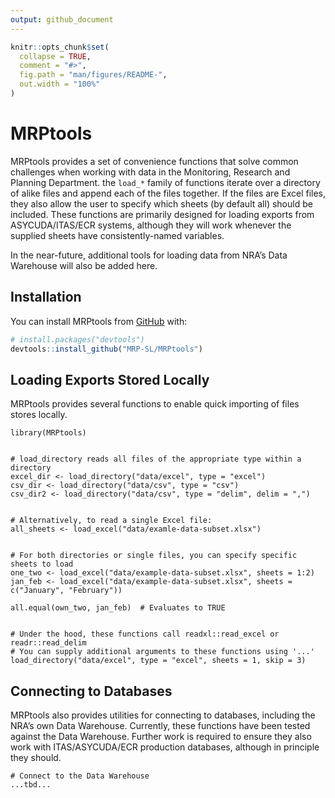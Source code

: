 ```yaml
---
output: github_document
---
```


<!-- README.md is generated from README.Rmd. Please edit that file -->

```r
knitr::opts_chunk$set(
  collapse = TRUE,
  comment = "#>",
  fig.path = "man/figures/README-",
  out.width = "100%"
)
```

# MRPtools

<!-- badges: start -->
<!-- badges: end -->

MRPtools provides a set of convenience functions that solve common challenges when working with data in the Monitoring, Research and Planning Department. the `load_*` family of functions iterate over a directory of alike files and append each of the files together. If the files are Excel files, they also allow the user to specify which sheets (by default all) should be included. These functions are primarily designed for loading exports from ASYCUDA/ITAS/ECR systems, although they will work whenever the supplied sheets have consistently-named variables. 

In the near-future, additional tools for loading data from NRA's Data Warehouse will also be added here. 


## Installation

You can install MRPtools from [GitHub](https://github.com/) with:

``` r
# install.packages("devtools")
devtools::install_github("MRP-SL/MRPtools")
```

## Loading Exports Stored Locally

MRPtools provides several functions to enable quick importing of files stores locally. 

```
library(MRPtools)


# load_directory reads all files of the appropriate type within a directory
excel_dir <- load_directory("data/excel", type = "excel")
csv_dir <- load_directory("data/csv", type = "csv")
csv_dir2 <- load_directory("data/csv", type = "delim", delim = ",")


# Alternatively, to read a single Excel file: 
all_sheets <- load_excel("data/examle-data-subset.xlsx")


# For both directories or single files, you can specify specific sheets to load
one_two <- load_excel("data/example-data-subset.xlsx", sheets = 1:2)
jan_feb <- load_excel("data/example-data-subset.xlsx", sheets = c("January", "February"))

all.equal(own_two, jan_feb)  # Evaluates to TRUE


# Under the hood, these functions call readxl::read_excel or readr::read_delim
# You can supply additional arguments to these functions using '...'
load_directory("data/excel", type = "excel", sheets = 1, skip = 3)
```

## Connecting to Databases

MRPtools also provides utilities for connecting to databases, including the NRA's own Data Warehouse. Currently, these functions have been tested against the Data Warehouse. Further work is required to ensure they also work with ITAS/ASYCUDA/ECR production databases, although in principle they should.

```
# Connect to the Data Warehouse
...tbd...
```
